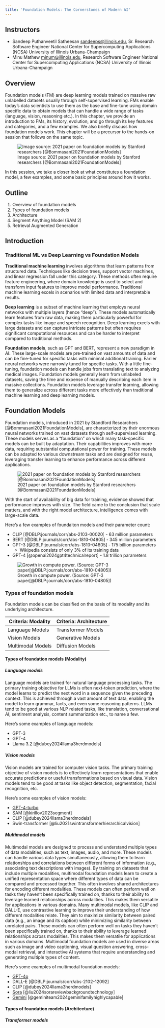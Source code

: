 ```yaml
---
title: 'Foundation Models: The Cornerstones of Modern AI'
---
```



## Instructors

* Sandeep Puthanveetil Satheesan <sandeeps@illinois.edu>, Sr. Research Software Engineer National Center for Supercomputing Applications (NCSA) University of Illinois Urbana-Champaign 
* Minu Mathew <minum@illinois.edu>, Research Software Engineer National Center for Supercomputing Applications (NCSA) University of Illinois Urbana-Champaign 

## Overview

Foundation models (FM) are deep learning models trained on massive raw unlabelled datasets usually through self-supervised learning. FMs enable today’s data scientists to use them as the base and fine-tune using domain specific data to obtain models that can handle a wide range of tasks (language, vision, reasoning etc.). In this chapter, we provide an introduction to FMs, its history, evolution, and go through its key features and categories, and a few examples. We also briefly discuss how foundation models work. This chapter will be a precursor to the hands-on session that follows on the same topic.

![Image source: 2021 paper on foundation models by Stanford researchers [@Bommasani2021FoundationModels]](images/foundation_models.png)


In this session, we take a closer look at what constitutes a foundation model, a few examples, and some basic principles around how it works.

## Outline 
1. Overview of foundation models
2. Types of foundation models
3. Architecture
3. Segment Anything Model (SAM 2)
4. Retrieval Augmented Generation


## Introduction

### Traditional ML vs Deep Learning vs Foundation Models

**Traditional machine learning** involves algorithms that learn patterns from structured data. Techniques like decision trees, support vector machines, and linear regression fall under this category. These methods often require feature engineering, where domain knowledge is used to select and transform input features to improve model performance. Traditional machine learning excels in scenarios with limited data and interpretable results.

**Deep learning** is a subset of machine learning that employs neural networks with multiple layers (hence "deep"). These models automatically learn features from raw data, making them particularly powerful for complex tasks like image and speech recognition. Deep learning excels with large datasets and can capture intricate patterns but often requires significant computational resources and can be harder to interpret compared to traditional methods.

**Foundation models**, such as GPT and BERT, represent a new paradigm in AI. These large-scale models are pre-trained on vast amounts of data and can be fine-tuned for specific tasks with minimal additional training. Earlier neural networks were narrowly tuned for specific tasks. With a little fine-tuning, foundation models can handle jobs from translating text to analyzing medical images. Foundation models generally learn from unlabeled datasets, saving the time and expense of manually describing each item in massive collections. Foundation models leverage transfer learning, allowing them to generalize across different tasks more effectively than traditional machine learning and deep learning models.


## Foundation Models

Foundation models, introduced in 2021 by Standford Researchers [@Bommasani2021FoundationModels], are characterized by their enormous neural networks trained on vast datasets through self-supervised learning. These models serves as a "foundation" on which many task-specific models can be built by adaptation. Their capabilities improves with more data, requiring substantial computational power for training. These models can be adapted to various downstream tasks and are designed for reuse, leveraging transfer learning to enhance performance across different applications.

::: {.column-margin}
![2021 paper on foundation models by Stanford researchers [@Bommasani2021FoundationModels]](images/foundation_models_paper.png)
:::

With the start of availability of big data for training, evidence showed that performance improves with size. The field came to the conclusion that scale matters, and with the right model architecture, intelligence comes with large-scale data. 

Here's a few examples of foundaiton models and their parameter count:

* CLIP [@DBLP:journals/corr/abs-2103-00020] - 63 million parameters
* BERT [@DBLP:journals/corr/abs-1810-04805] - 345 million parameters
* GPT-3 [@DBLP:journals/corr/abs-1810-04805] - 175 billion parameters
    * Wikipedia consists of only 3% of its training data
* GPT-4 [@openai2024gpt4technicalreport] - 1.8 trillion parameters

![Growth in compute power. (Source: GPT-3 paper[@DBLP:journals/corr/abs-1810-04805])](images/compute-power-training.png)

### Types of foundation models

Foundation models can be classified on the basis of its modality and its underlying architecture.

| Criteria: Modality    | Criteria: Architecture |
| -------- | ------- |
| Language Models  | Transformer Models   |
| Vision Models | Generative Models     |
| Multimodal Models    | Diffusion Models    |

#### Types of foundation models (Modality)

##### Language models

Language models are trained for natural language processing tasks. The primary training objective for LLMs is often next-token prediction, where the model learns to predict the next word in a sequence given the preceding context. This is achieved through a vast amount of text data, enabling the model to learn grammar, facts, and even some reasoning patterns. LLMs tend to be good at various NLP related tasks, like translation, conversational AI, sentiment analysis, content summarization etc., to name a few.

Here's some examples of language models:

* GPT-3
* GPT-4
* Llama 3.2 [@dubey2024llama3herdmodels]

##### Vision models

Vision models are trained for computer vision tasks. The primary training objective of vision models is to effectively learn representations that enable accurate predictions or useful transformations based on visual data. Vision models tend to be good at tasks like object detection, segmentation, facial recognition, etc.

Here's some examples of vision models:

* [GPT-4-turbo](https://platform.openai.com/docs/models/gpt-4-turbo-and-gpt-4)
* SAM [@kirillov2023segment]
* CLIP [@dubey2024llama3herdmodels]
* Swin-transformer [@liu2021swintransformerhierarchicalvision]

##### Multimodal models

Multimodal models are designed to process and understand multiple types of data modalities, such as text, images, audio, and more. These models can handle various data types simultaneously, allowing them to learn relationships and correlations between different forms of information (e.g., associating text descriptions with images). By training on datasets that include multiple modalities, multimodal foundation models learn to create a unified representation space where different types of data can be compared and processed together. This often involves shared architectures for encoding different modalities. These models can often perform well on tasks they haven’t been specifically trained on, thanks to their ability to leverage learned relationships across modalities. This makes them versatile for applications in various domains. Many multimodal models, like CLIP and DALL-E, use contrastive learning to improve their understanding of how different modalities relate. They aim to maximize similarity between paired data (e.g., an image and its caption) while minimizing similarity between unrelated pairs. These models can often perform well on tasks they haven’t been specifically trained on, thanks to their ability to leverage learned relationships across modalities. This makes them versatile for applications in various domains. Multimodal foundation models are used in diverse areas such as image and video captioning, visual question answering, cross-modal retrieval, and interactive AI systems that require understanding and generating multiple types of content.

Here's some examples of multimodal foundation models:

* [GPT-4o](https://openai.com/index/hello-gpt-4o/)
* DALL-E [@DBLP:journals/corr/abs-2102-12092]
* CLIP [@dubey2024llama3herdmodels]
* [Sora](https://openai.com/index/sora/) [@liu2024sorareviewbackgroundtechnology]
* [Gemini](https://gemini.google.com/?utm_source=google&utm_medium=cpc&utm_campaign=2024enUS_gemfeb&gad_source=1&gclid=Cj0KCQjw05i4BhDiARIsAB_2wfDvtujFotV-ds_t1TWtUmwbeNFLVcdbE8zSQEN08FPlAC8im4lhpNcaAlwaEALw_wcB&gclsrc=aw.ds) [@geminiteam2024geminifamilyhighlycapable]


#### Types of foundation models (Architecture)

##### Transformer models


